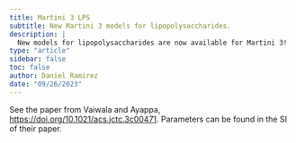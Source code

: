 ```yaml
---
title: Martini 3 LPS
subtitle: New Martini 3 models for lipopolysaccharides.
description: |
  New models for lipopolysaccharides are now available for Martini 3! 
type: "article"
sidebar: false
toc: false
author: Daniel Ramirez
date: "09/26/2023"
---
```


See the paper from Vaiwala and Ayappa, [https://doi.org/10.1021/acs.jctc.3c00471](https://doi.org/10.1021/acs.jctc.3c00471). Parameters can be found in the SI of their paper.